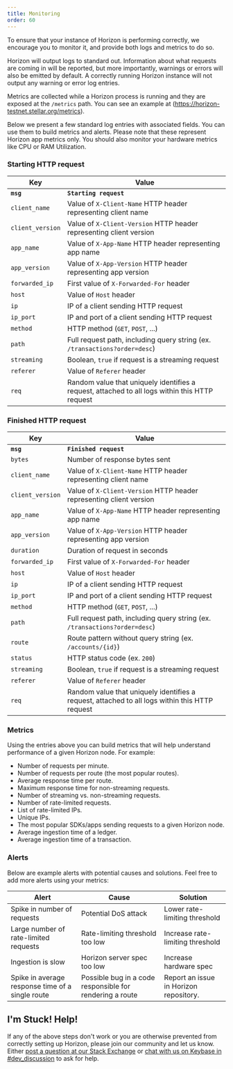 ```yaml
---
title: Monitoring
order: 60
---
```



To ensure that your instance of Horizon is performing correctly, we encourage you to monitor it, and provide both logs and metrics to do so.

Horizon will output logs to standard out. Information about what requests are coming in will be reported, but more importantly, warnings or errors will also be emitted by default. A correctly running Horizon instance will not output any warning or error log entries.

Metrics are collected while a Horizon process is running and they are exposed at the `/metrics` path. You can see an example at (https://horizon-testnet.stellar.org/metrics).

Below we present a few standard log entries with associated fields. You can use them to build metrics and alerts. Please note that these represent Horizon app metrics only. You should also monitor your hardware metrics like CPU or RAM Utilization.

### Starting HTTP request

| Key | Value |
| --- | --- |
| **`msg`** | **`Starting request`** |
| `client_name` | Value of `X-Client-Name` HTTP header representing client name |
| `client_version` | Value of `X-Client-Version` HTTP header representing client version |
| `app_name` | Value of `X-App-Name` HTTP header representing app name |
| `app_version` | Value of `X-App-Version` HTTP header representing app version |
| `forwarded_ip` | First value of `X-Forwarded-For` header |
| `host` | Value of `Host` header |
| `ip` | IP of a client sending HTTP request |
| `ip_port` | IP and port of a client sending HTTP request |
| `method` | HTTP method (`GET`, `POST`, ...) |
| `path` | Full request path, including query string (ex. `/transactions?order=desc`) |
| `streaming` | Boolean, `true` if request is a streaming request |
| `referer` | Value of `Referer` header |
| `req` | Random value that uniquely identifies a request, attached to all logs within this HTTP request |

### Finished HTTP request

| Key | Value |
| --- | --- |
| **`msg`** | **`Finished request`** |
| `bytes` | Number of response bytes sent |
| `client_name` | Value of `X-Client-Name` HTTP header representing client name |
| `client_version` | Value of `X-Client-Version` HTTP header representing client version |
| `app_name` | Value of `X-App-Name` HTTP header representing app name |
| `app_version` | Value of `X-App-Version` HTTP header representing app version |
| `duration` | Duration of request in seconds |
| `forwarded_ip` | First value of `X-Forwarded-For` header |
| `host` | Value of `Host` header |
| `ip` | IP of a client sending HTTP request |
| `ip_port` | IP and port of a client sending HTTP request |
| `method` | HTTP method (`GET`, `POST`, ...) |
| `path` | Full request path, including query string (ex. `/transactions?order=desc`) |
| `route` | Route pattern without query string (ex. `/accounts/{id}`) |
| `status` | HTTP status code (ex. `200`) |
| `streaming` | Boolean, `true` if request is a streaming request |
| `referer` | Value of `Referer` header |
| `req` | Random value that uniquely identifies a request, attached to all logs within this HTTP request |

### Metrics

Using the entries above you can build metrics that will help understand performance of a given Horizon node. For example:

- Number of requests per minute.
- Number of requests per route (the most popular routes).
- Average response time per route.
- Maximum response time for non-streaming requests.
- Number of streaming vs. non-streaming requests.
- Number of rate-limited requests.
- List of rate-limited IPs.
- Unique IPs.
- The most popular SDKs/apps sending requests to a given Horizon node.
- Average ingestion time of a ledger.
- Average ingestion time of a transaction.

### Alerts

Below are example alerts with potential causes and solutions. Feel free to add more alerts using your metrics:

| Alert | Cause | Solution |
| --- | --- | --- |
| Spike in number of requests | Potential DoS attack | Lower rate-limiting threshold |
| Large number of rate-limited requests | Rate-limiting threshold too low | Increase rate-limiting threshold |
| Ingestion is slow | Horizon server spec too low | Increase hardware spec |
| Spike in average response time of a single route | Possible bug in a code responsible for rendering a route | Report an issue in Horizon repository. |

## I'm Stuck! Help!

If any of the above steps don't work or you are otherwise prevented from correctly setting up Horizon, please join our community and let us know. Either [post a question at our Stack Exchange](https://stellar.stackexchange.com/) or [chat with us on Keybase in #dev_discussion](https://keybase.io/team/stellar.public) to ask for help.
